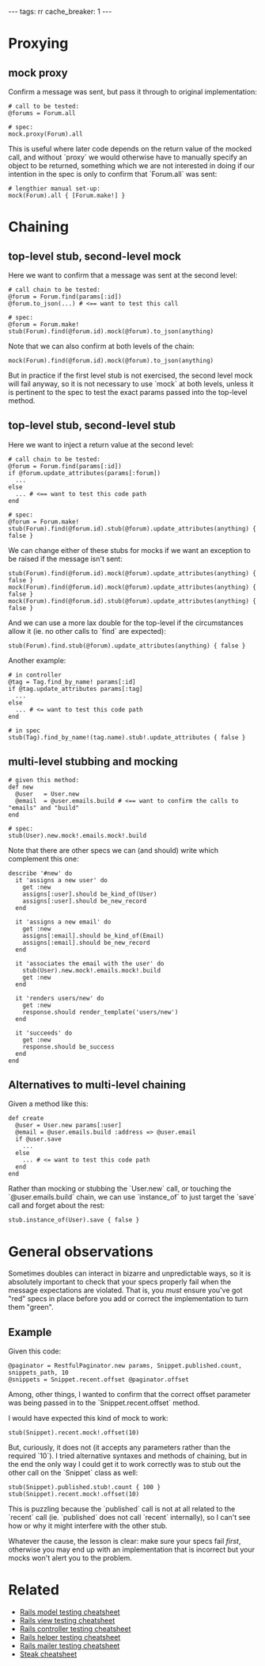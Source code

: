 ---
tags: rr
cache_breaker: 1
---
= Proxying =

== mock proxy ==

Confirm a message was sent, but pass it through to original implementation:

<pre lang="ruby"># call to be tested:
@forums = Forum.all

# spec:
mock.proxy(Forum).all</pre>

This is useful where later code depends on the return value of the mocked call, and without `proxy` we would otherwise have to manually specify an object to be returned, something which we are not interested in doing if our intention in the spec is only to confirm that `Forum.all` was sent:

<pre lang="ruby"># lengthier manual set-up:
mock(Forum).all { [Forum.make!] }</pre>

= Chaining =

== top-level stub, second-level mock ==

Here we want to confirm that a message was sent at the second level:

<pre lang="ruby"># call chain to be tested:
@forum = Forum.find(params[:id])
@forum.to_json(...) # <== want to test this call

# spec:
@forum = Forum.make!
stub(Forum).find(@forum.id).mock(@forum).to_json(anything)</pre>

Note that we can also confirm at both levels of the chain:

<pre lang="ruby">mock(Forum).find(@forum.id).mock(@forum).to_json(anything)</pre>

But in practice if the first level stub is not exercised, the second level mock will fail anyway, so it is not necessary to use `mock` at both levels, unless it is pertinent to the spec to test the exact params passed into the top-level method.

== top-level stub, second-level stub ==

Here we want to inject a return value at the second level:

<pre lang="ruby"># call chain to be tested:
@forum = Forum.find(params[:id])
if @forum.update_attributes(params[:forum])
  ...
else
  ... # <== want to test this code path
end

# spec:
@forum = Forum.make!
stub(Forum).find(@forum.id).stub(@forum).update_attributes(anything) { false }</pre>

We can change either of these stubs for mocks if we want an exception to be raised if the message isn't sent:

<pre lang="ruby">stub(Forum).find(@forum.id).mock(@forum).update_attributes(anything) { false }
mock(Forum).find(@forum.id).mock(@forum).update_attributes(anything) { false }
mock(Forum).find(@forum.id).stub(@forum).update_attributes(anything) { false }</pre>

And we can use a more lax double for the top-level if the circumstances allow it (ie. no other calls to `find` are expected):

<pre lang="ruby">stub(Forum).find.stub(@forum).update_attributes(anything) { false }</pre>

Another example:

<pre lang="ruby"># in controller
@tag = Tag.find_by_name! params[:id]
if @tag.update_attributes params[:tag]
  ...
else
  ... # <= want to test this code path
end

# in spec
stub(Tag).find_by_name!(tag.name).stub!.update_attributes { false }</pre>

== multi-level stubbing and mocking ==

<pre lang="ruby"># given this method:
def new
  @user   = User.new
  @email  = @user.emails.build # <== want to confirm the calls to "emails" and "build"
end

# spec:
stub(User).new.mock!.emails.mock!.build</pre>

Note that there are other specs we can (and should) write which complement this one:

<pre lang="ruby">describe '#new' do
  it 'assigns a new user' do
    get :new
    assigns[:user].should be_kind_of(User)
    assigns[:user].should be_new_record
  end

  it 'assigns a new email' do
    get :new
    assigns[:email].should be_kind_of(Email)
    assigns[:email].should be_new_record
  end

  it 'associates the email with the user' do
    stub(User).new.mock!.emails.mock!.build
    get :new
  end

  it 'renders users/new' do
    get :new
    response.should render_template('users/new')
  end

  it 'succeeds' do
    get :new
    response.should be_success
  end
end</pre>

== Alternatives to multi-level chaining ==

Given a method like this:

<pre lang="ruby">def create
  @user = User.new params[:user]
  @email = @user.emails.build :address => @user.email
  if @user.save
    ...
  else
    ... # <= want to test this code path
  end
end</pre>

Rather than mocking or stubbing the `User.new` call, or touching the `@user.emails.build` chain, we can use `instance_of` to just target the `save` call and forget about the rest:

<pre lang="ruby">stub.instance_of(User).save { false }</pre>

= General observations =

Sometimes doubles can interact in bizarre and unpredictable ways, so it is absolutely important to check that your specs properly fail when the message expectations are violated. That is, you ''must'' ensure you've got "red" specs in place before you add or correct the implementation to turn them "green".

== Example ==

Given this code:

<pre lang="shell">@paginator = RestfulPaginator.new params, Snippet.published.count, snippets_path, 10
@snippets = Snippet.recent.offset @paginator.offset</pre>

Among, other things, I wanted to confirm that the correct offset parameter was being passed in to the `Snippet.recent.offset` method.

I would have expected this kind of mock to work:

<pre lang="ruby">stub(Snippet).recent.mock!.offset(10)</pre>

But, curiously, it does not (it accepts any parameters rather than the required `10`). I tried alternative syntaxes and methods of chaining, but in the end the only way I could get it to work correctly was to stub out the other call on the `Snippet` class as well:

<pre lang="ruby">stub(Snippet).published.stub!.count { 100 }
stub(Snippet).recent.mock!.offset(10)</pre>

This is puzzling because the `published` call is not at all related to the `recent` call (ie. `published` does not call `recent` internally), so I can't see how or why it might interfere with the other stub.

Whatever the cause, the lesson is clear: make sure your specs fail ''first'', otherwise you may end up with an implementation that is incorrect but your mocks won't alert you to the problem.

= Related = 

* [[Rails model testing cheatsheet]]
* [[Rails view testing cheatsheet]]
* [[Rails controller testing cheatsheet]]
* [[Rails helper testing cheatsheet]]
* [[Rails mailer testing cheatsheet]]
* [[Steak cheatsheet]]
